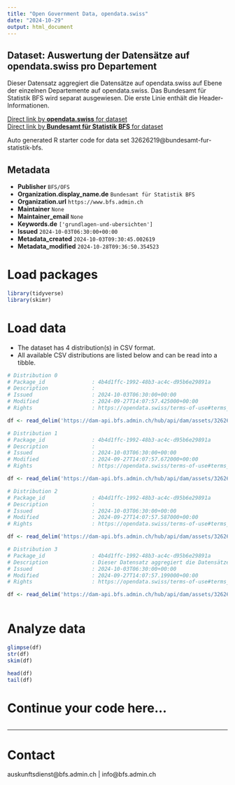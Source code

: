 ```yaml
---
title: "Open Government Data, opendata.swiss"
date: "2024-10-29"
output: html_document
---
```


## Dataset: Auswertung der Datensätze auf opendata.swiss pro Departement

Dieser Datensatz aggregiert die Datensätze auf opendata.swiss auf Ebene der einzelnen Departemente auf opendata.swiss. Das Bundesamt für Statistik BFS wird separat ausgewiesen. Die erste Linie enthält die Header-Informationen.

[Direct link by **opendata.swiss** for dataset](https://opendata.swiss/de/dataset/auswertung-der-datensatze-auf-opendata-swiss-pro-departement)<br>
[Direct link by **Bundesamt für Statistik BFS** for dataset](https://www.bfs.admin.ch/asset/de/ts-d-00.02-OGD-02)

Auto generated R starter code for data set 32626219@bundesamt-fur-statistik-bfs.

## Metadata

- **Publisher** `BFS/OFS`
- **Organization.display_name.de** `Bundesamt für Statistik BFS`
- **Organization.url** `https://www.bfs.admin.ch`
- **Maintainer** `None`
- **Maintainer_email** `None`
- **Keywords.de** `['grundlagen-und-ubersichten']`
- **Issued** `2024-10-03T06:30:00+00:00`
- **Metadata_created** `2024-10-03T09:30:45.002619`
- **Metadata_modified** `2024-10-28T09:36:50.354523`


# Load packages

```r

library(tidyverse)
library(skimr)

```

# Load data

-   The dataset has 4 distribution(s) in CSV format.
-   All available CSV distributions are listed below and can be read into a tibble.

```r

# Distribution 0
# Package_id               : 4b4d1ffc-1992-48b3-ac4c-d95b6e29891a
# Description              : 
# Issued                   : 2024-10-03T06:30:00+00:00
# Modified                 : 2024-09-27T14:07:57.425000+00:00
# Rights                   : https://opendata.swiss/terms-of-use#terms_open

df <- read_delim('https://dam-api.bfs.admin.ch/hub/api/dam/assets/32626240/master')

# Distribution 1
# Package_id               : 4b4d1ffc-1992-48b3-ac4c-d95b6e29891a
# Description              : 
# Issued                   : 2024-10-03T06:30:00+00:00
# Modified                 : 2024-09-27T14:07:57.672000+00:00
# Rights                   : https://opendata.swiss/terms-of-use#terms_open

df <- read_delim('https://dam-api.bfs.admin.ch/hub/api/dam/assets/32626234/master')

# Distribution 2
# Package_id               : 4b4d1ffc-1992-48b3-ac4c-d95b6e29891a
# Description              : 
# Issued                   : 2024-10-03T06:30:00+00:00
# Modified                 : 2024-09-27T14:07:57.587000+00:00
# Rights                   : https://opendata.swiss/terms-of-use#terms_open

df <- read_delim('https://dam-api.bfs.admin.ch/hub/api/dam/assets/32626229/master')

# Distribution 3
# Package_id               : 4b4d1ffc-1992-48b3-ac4c-d95b6e29891a
# Description              : Dieser Datensatz aggregiert die Datensätze auf opendata.swiss auf Ebene der einzelnen Departemente auf opendata.swiss. Das Bundesamt für Statistik BFS wird separat ausgewiesen. Die erste Linie enthält die Header-Informationen.
# Issued                   : 2024-10-03T06:30:00+00:00
# Modified                 : 2024-09-27T14:07:57.199000+00:00
# Rights                   : https://opendata.swiss/terms-of-use#terms_open

df <- read_delim('https://dam-api.bfs.admin.ch/hub/api/dam/assets/32626225/master')



```

# Analyze data

```r

glimpse(df)
str(df)
skim(df)

head(df)
tail(df)

```

# Continue your code here...

```r

```

------------------------------------------------------------------------

# Contact

auskunftsdienst@bfs.admin.ch | info@bfs.admin.ch
